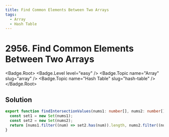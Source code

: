 ```yaml
---
title: Find Common Elements Between Two Arrays
tags:
  - Array
  - Hash Table
---
```


# 2956. Find Common Elements Between Two Arrays

<Badge.Root>
  <Badge.Level level="easy" />
  <Badge.Topic name="Array" slug="array" />
  <Badge.Topic name="Hash Table" slug="hash-table" />
</Badge.Root>

## Solution

```typescript filename="solution.ts" copy
export function findIntersectionValues(nums1: number[], nums2: number[]): number[] {
  const set1 = new Set(nums1);
  const set2 = new Set(nums2);
  return [nums1.filter((num) => set2.has(num)).length, nums2.filter((num) => set1.has(num)).length];
}
```

<ProblemLink
  codingSite="leetcode"
  href="https://leetcode.com/problems/find-common-elements-between-two-arrays"
  title="Find Common Elements Between Two Arrays"
/>
